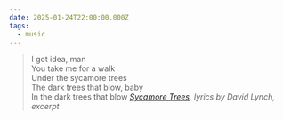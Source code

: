 ```yaml
---
date: 2025-01-24T22:00:00.000Z
tags:
  - music
---
```

> I got idea, man<br/>
> You take me for a walk<br/>
> Under the sycamore trees<br/>
> The dark trees that blow, baby<br/>
> In the dark trees that blow
> <cite><i>[Sycamore Trees](https://music.apple.com/us/album/sycamore-trees/46734067?i=46734083)</i>, lyrics by David Lynch, excerpt</cite>
